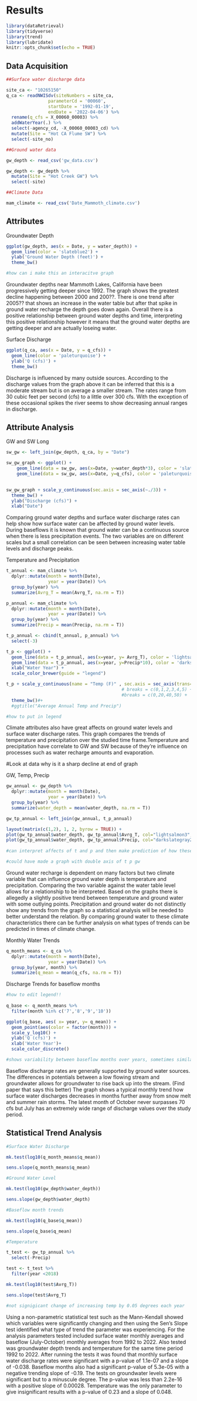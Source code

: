 # Results  

```r

library(dataRetrieval)
library(tidyverse)
library(trend)
library(lubridate)
knitr::opts_chunk$set(echo = TRUE)

```

## Data Acquisition 

```r
##Surface water discharge data

site_ca <- "10265150" 
q_ca <- readNWISdv(siteNumbers = site_ca, 
                parameterCd = '00060', 
                startDate = '1992-01-19', 
                endDate = '2022-04-06') %>% 
  rename(q_cfs = X_00060_00003) %>%
  addWaterYear(.) %>%
  select(-agency_cd, -X_00060_00003_cd) %>%
  mutate(Site = "Hot CA Flume SW") %>%
  select(-site_no)

```


```r
##Ground water data

gw_depth <- read_csv('gw_data.csv')

gw_depth <- gw_depth %>%
  mutate(Site = "Hot Creek GW") %>%
  select(-site)

```

```r
##Climate Data

mam_climate <- read_csv('Date_Mammoth_climate.csv')

```

## Attributes

Groundwater Depth 

```r
ggplot(gw_depth, aes(x = Date, y = water_depth)) + 
  geom_line(color = 'slateblue2') + 
  ylab('Ground Water Depth (feet)') +
  theme_bw()

#how can i make this an interacitve graph
```

Groundwater depths near Mammoth Lakes, California have been progressively getting
deeper since 1992. The graph shows the greatest decline happening between 2000 and
200??. There is one trend after 2005?? that shows an increase in the water table 
but after that spike in ground water recharge the depth goes down again. Overall
there is a positive relationship between ground water depths and time, interpreting 
this positive relationship however it means that the ground water depths are 
getting deeper and are actually loseing water. 

Surface Discharge 

```r
ggplot(q_ca, aes(x = Date, y = q_cfs)) + 
  geom_line(color = 'paleturquoise') + 
  ylab('Q (cfs)') +
  theme_bw()
```

Discharge is influenced by many outside sources. According to the discharge values
from the graph above it can be inferred that this is a moderate stream but is on
average a smaller stream. The rates range from 30 cubic feet per second (cfs) to 
a little over 300 cfs. With the exception of these occasional spikes the river
seems to show decreasing annual ranges in discharge. 

## Attribute Analysis 

GW and SW Long

```r

sw_gw <- left_join(gw_depth, q_ca, by = "Date")

sw_gw_graph <- ggplot() +
    geom_line(data = sw_gw, aes(x=Date, y=water_depth*3), color = 'slateblue2') +  
    geom_line(data = sw_gw, aes(x=Date, y=q_cfs), color = 'paleturquoise') 

   
sw_gw_graph + scale_y_continuous(sec.axis = sec_axis(~./3)) + 
  theme_bw() + 
  ylab("Discharge (cfs)") +
  xlab("Date")
```

Comparing ground water depths and surface water discharge rates can help show 
how surface water can be affected by ground water levels. During baseflows it is 
known that ground water can be a continuous source when there is less precipitation
events. The two variables are on different scales but a small correlation can be seen
between increasing water table levels and discharge peaks. 

Temperature and Precipitation 

```r

t_annual <- mam_climate %>%
  dplyr::mutate(month = month(Date),
                year = year(Date)) %>%
  group_by(year) %>%
  summarize(Avrg_T = mean(Avrg_T, na.rm = T)) 

p_annual <- mam_climate %>%
  dplyr::mutate(month = month(Date),
                year = year(Date)) %>%
  group_by(year) %>%
  summarize(Precip = mean(Precip, na.rm = T))

t_p_annual <- cbind(t_annual, p_annual) %>%
  select(-3)

t_p <- ggplot() +
  geom_line(data = t_p_annual, aes(x=year, y= Avrg_T), color = 'lightsalmon3') +
  geom_line(data = t_p_annual, aes(x=year, y=Precip*10), color = 'darkslategray2') +
  xlab("Water Year") +
  scale_color_brewer(guide = "legend")

t_p + scale_y_continuous(name = "Temp (F)" , sec.axis = sec_axis(trans=~./10 , name= "Precip (mm)"))
                                            # breaks = c(0,1,2,3,4,5) + 
                                            #breaks = c(0,20,40,50) +
  theme_bw()#+ 
  #ggtitle("Average Annual Temp and Precip")

#how to put in legend
```

Climate attributes also have great affects on ground water levels and surface
water discharge rates. This graph compares the trends of temperature and 
precipitation over the studied time frame.Temperature and precipitation have
correlate to GW and SW because of they're influence on processes such as water 
recharge amounts and evaporation. 

#Look at data why is it a sharp decline at end of graph

GW, Temp, Precip

```r
gw_annual <- gw_depth %>%
  dplyr::mutate(month = month(Date),
                year = year(Date)) %>%
  group_by(year) %>%
  summarize(water_depth = mean(water_depth, na.rm = T)) 

gw_tp_annual <- left_join(gw_annual, t_p_annual)

layout(matrix(c(1,2), 1, 2, byrow = TRUE)) +
plot(gw_tp_annual$water_depth, gw_tp_annual$Avrg_T, col="lightsalmon3", pch = 16, main="Temperature", ylab = "Average Temperature (F)", xlab = "Water Depth (ft)") +
plot(gw_tp_annual$water_depth, gw_tp_annual$Precip, col="darkslategray2", pch = 16, main="Precipitation", xlab = "Water Depth (ft)", ylab = "Precipitation (mm)") 
  
#can interpret affects of t and p and then make prediction of how these variables affect GW and correlate that to the relation between gw and sw

#could have made a graph with double axis of t p gw
```

Ground water recharge is dependent on many factors but two climate variable that
can influence ground water depth is temperature and precipitation. Comparing the
two variable against the water table level allows for a relationship to be interpreted.
Based on the graphs there is allegedly a slightly positive trend between temperature 
and ground water with some outlying points. Precipitation and ground water do not
distinctly show any trends from the graph so a statistical analysis will be needed
to better understand the relation. By comparing ground water to these climate 
characteristics there can be further analysis on what types of trends can be predicted
in times of climate change.


Monthly Water Trends

```r

q_month_means <- q_ca %>%
  dplyr::mutate(month = month(Date),
                year = year(Date)) %>%
  group_by(year, month) %>%
  summarize(q_mean = mean(q_cfs, na.rm = T))

```


Discharge Trends for baseflow months

```r
#how to edit legend!!
  
q_base <- q_month_means %>% 
  filter(month %in% c('7','8','9','10'))

ggplot(q_base, aes( x= year, y= q_mean)) +
  geom_point(aes(color = factor(month))) +
  scale_y_log10() +
  ylab('Q (cfs)') +
  xlab('Water Year')+
  scale_color_discrete()

#shows variability between baseflow months over years, sometimes similar other times big difference between july and october 
```

Baseflow discharge rates are generally supported by ground water sources. The 
differences in potentials between a low flowing stream and groundwater allows
for groundwater to rise back up into the stream. (Find paper that says this better)
The graph shows a typical monthly trend how surface water discharges decreases 
in months further away from snow melt and summer rain storms. The latest month
of October never surpasses 70 cfs but July has an extremely wide range of discharge
values over the study period. 

## Statistical Trend Analysis

```r
#Surface Water Discharge 

mk.test(log10(q_month_means$q_mean))

sens.slope(q_month_means$q_mean)
```

```r
#Ground Water Level

mk.test(log10(gw_depth$water_depth))

sens.slope(gw_depth$water_depth)
```

```r
#Baseflow month trends

mk.test(log10(q_base$q_mean))

sens.slope(q_base$q_mean)
```

```r
#Temperature

t_test <- gw_tp_annual %>%
  select(-Precip)

test <- t_test %>%
  filter(year <2018)

mk.test(log10(test$Avrg_T))

sens.slope(test$Avrg_T)

#not signigicant change of increasing temp by 0.05 degrees each year

```

Using a non-parametric statistical test such as the Mann-Kendall showed which
variables were significantly changing and then using the Sen's Slope test identified
what type of trend the parameter was experiencing. For the analysis parameters 
tested included surface water monthly averages and baseflow (July-October)
monthly averages from 1992 to 2022. Also tested was groundwater depth trends and
temperature for the same time period 1992 to 2022. After running the tests it was 
found that monthly surface water discharge rates were significant with a p-value
of 1.1e-07 and a slope of -0.038. Baseflow months also had a significant 
p-value of 5.3e-05 with a negative trending slope of -0.19. The tests on groundwater
levels were significant but to a minuscule degree. The p-value was less than
2.2e-16 with a positive slope of 0.00028. Temperature was the only parameter to 
give insignificant results with a p-value of 0.23 and a slope of 0.048. 


